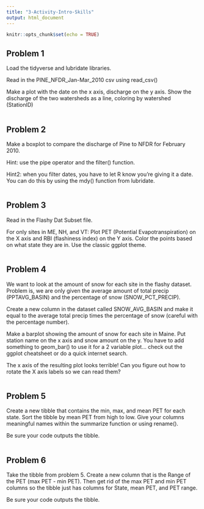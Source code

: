 ```yaml
---
title: "3-Activity-Intro-Skills"
output: html_document
---
```


```r
knitr::opts_chunk$set(echo = TRUE)
```

## Problem 1

Load the tidyverse and lubridate libraries.

Read in the PINE_NFDR_Jan-Mar_2010 csv using read_csv()

Make a plot with the date on the x axis, discharge on the y axis. Show the discharge of the two watersheds as a line, coloring by watershed (StationID)

```r

```

## Problem 2

Make a boxplot to compare the discharge of Pine to NFDR for February 2010.

Hint: use the pipe operator and the filter() function.

Hint2: when you filter dates, you have to let R know you're giving it a date. You can do this by using the mdy() function from lubridate.

```r

```

## Problem 3

Read in the Flashy Dat Subset file.

For only sites in ME, NH, and VT: Plot PET (Potential Evapotranspiration) on the X axis and RBI (flashiness index) on the Y axis. Color the points based on what state they are in. Use the classic ggplot theme.

```r

```

## Problem 4

We want to look at the amount of snow for each site in the flashy dataset. Problem is, we are only given the average amount of total precip (PPTAVG_BASIN) and the percentage of snow (SNOW_PCT_PRECIP).

Create a new column in the dataset called SNOW_AVG_BASIN and make it equal to the average total precip times the percentage of snow (careful with the percentage number).

Make a barplot showing the amount of snow for each site in Maine. Put station name on the x axis and snow amount on the y. You have to add something to geom_bar() to use it for a 2 variable plot... check out the ggplot cheatsheet or do a quick internet search.

The x axis of the resulting plot looks terrible! Can you figure out how to rotate the X axis labels so we can read them?

```r


```

## Problem 5

Create a new tibble that contains the min, max, and mean PET for each state. Sort the tibble by mean PET from high to low. Give your columns meaningful names within the summarize function or using rename().

Be sure your code outputs the tibble.

```r

```

## Problem 6

Take the tibble from problem 5. Create a new column that is the Range of the PET (max PET - min PET). Then get rid of the max PET and min PET columns so the tibble just has columns for State, mean PET, and PET range.

Be sure your code outputs the tibble.

```r

```
